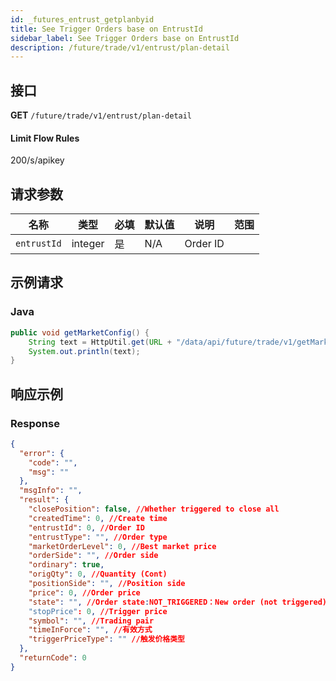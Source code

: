 ```yaml
---
id: _futures_entrust_getplanbyid
title: See Trigger Orders base on EntrustId
sidebar_label: See Trigger Orders base on EntrustId
description: /future/trade/v1/entrust/plan-detail
---
```


## 接口

**GET** `/future/trade/v1/entrust/plan-detail`

#### **Limit Flow Rules**

200/s/apikey

## 请求参数

| 名称        | 类型    | 必填 | 默认值 | 说明     | 范围 |
| ----------- | ------- | ---- | ------ | -------- | ---- |
| `entrustId` | integer | 是   | N/A    | Order ID |      |

## 示例请求

### Java

```java
public void getMarketConfig() {
	String text = HttpUtil.get(URL + "/data/api/future/trade/v1/getMarketConfig");
	System.out.println(text);
}
```

## 响应示例

### Response

```json
{
  "error": {
    "code": "",
    "msg": ""
  },
  "msgInfo": "",
  "result": {
    "closePosition": false, //Whether triggered to close all
    "createdTime": 0, //Create time
    "entrustId": 0, //Order ID
    "entrustType": "", //Order type
    "marketOrderLevel": 0, //Best market price
    "orderSide": "", //Order side
    "ordinary": true,
    "origQty": 0, //Quantity (Cont)
    "positionSide": "", //Position side
    "price": 0, //Order price
    "state": "", //Order state:NOT_TRIGGERED：New order (not triggered);TRIGGERING:Triggering;TRIGGERED:Triggered;USER_REVOCATION:User revocation;PLATFORM_REVOCATION:Platform revocation (rejection);EXPIRED:expired;UNFINISHED:Unfinished;HISTORY:(History)
    "stopPrice": 0, //Trigger price
    "symbol": "", //Trading pair
    "timeInForce": "", //有效方式
    "triggerPriceType": "" //触发价格类型
  },
  "returnCode": 0
}
```
